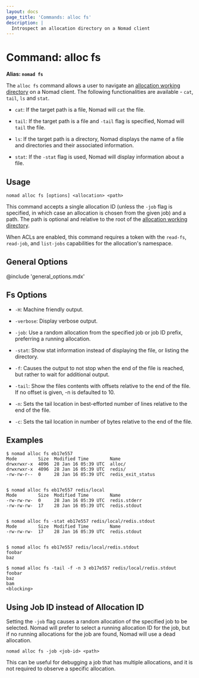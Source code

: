 ```yaml
---
layout: docs
page_title: 'Commands: alloc fs'
description: |
  Introspect an allocation directory on a Nomad client
---
```


# Command: alloc fs

**Alias: `nomad fs`**

The `alloc fs` command allows a user to navigate an [allocation working
directory] on a Nomad client. The following functionalities are available -
`cat`, `tail`, `ls` and `stat`.

- `cat`: If the target path is a file, Nomad will `cat` the file.

- `tail`: If the target path is a file and `-tail` flag is specified, Nomad will
  `tail` the file.

- `ls`: If the target path is a directory, Nomad displays the name of a file and
  directories and their associated information.

- `stat`: If the `-stat` flag is used, Nomad will display information about a
  file.

## Usage

```plaintext
nomad alloc fs [options] <allocation> <path>
```

This command accepts a single allocation ID (unless the `-job` flag is
specified, in which case an allocation is chosen from the given job) and a
path. The path is optional and relative to the root of the [allocation working
directory].

When ACLs are enabled, this command requires a token with the `read-fs`,
`read-job`, and `list-jobs` capabilities for the allocation's namespace.

## General Options

@include 'general_options.mdx'

## Fs Options

- `-H`: Machine friendly output.

- `-verbose`: Display verbose output.

- `-job`: Use a random allocation from the specified job or job ID prefix,
  preferring a running allocation.

- `-stat`: Show stat information instead of displaying the file, or listing the
  directory.

- `-f`: Causes the output to not stop when the end of the file is reached, but
  rather to wait for additional output.

- `-tail`: Show the files contents with offsets relative to the end of the file.
  If no offset is given, -n is defaulted to 10.

- `-n`: Sets the tail location in best-efforted number of lines relative to the
  end of the file.

- `-c`: Sets the tail location in number of bytes relative to the end of the file.

## Examples

```shell-session
$ nomad alloc fs eb17e557
Mode        Size  Modified Time        Name
drwxrwxr-x  4096  28 Jan 16 05:39 UTC  alloc/
drwxrwxr-x  4096  28 Jan 16 05:39 UTC  redis/
-rw-rw-r--  0     28 Jan 16 05:39 UTC  redis_exit_status


$ nomad alloc fs eb17e557 redis/local
Mode        Size  Modified Time        Name
-rw-rw-rw-  0     28 Jan 16 05:39 UTC  redis.stderr
-rw-rw-rw-  17    28 Jan 16 05:39 UTC  redis.stdout


$ nomad alloc fs -stat eb17e557 redis/local/redis.stdout
Mode        Size  Modified Time        Name
-rw-rw-rw-  17    28 Jan 16 05:39 UTC  redis.stdout


$ nomad alloc fs eb17e557 redis/local/redis.stdout
foobar
baz

$ nomad alloc fs -tail -f -n 3 eb17e557 redis/local/redis.stdout
foobar
baz
bam
<blocking>
```

## Using Job ID instead of Allocation ID

Setting the `-job` flag causes a random allocation of the specified job to be
selected. Nomad will prefer to select a running allocation ID for the job, but
if no running allocations for the job are found, Nomad will use a dead
allocation.

```plaintext
nomad alloc fs -job <job-id> <path>
```

This can be useful for debugging a job that has multiple allocations, and it is
not required to observe a specific allocation.

[allocation working directory]: /nomad/docs/runtime/environment#task-directories 'Task Directories'
